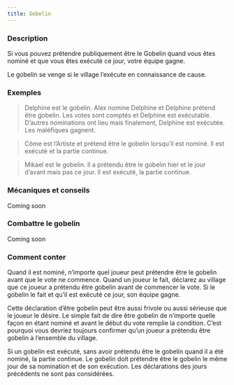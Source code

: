 ```yaml
---
title: Gobelin
---
```



<Role GOBELIN header />

### Description

Si vous pouvez prétendre publiquement être le Gobelin quand vous êtes nominé et que vous êtes exécuté ce jour, votre équipe gagne.

Le gobelin se venge si le village l’exécute en connaissance de cause.

### Exemples

> Delphine est le gobelin. Alex nomine Delphine et Delphine prétend être gobelin. Les votes sont comptés et Delphine est exécutable. D’autres nominations ont lieu mais finalement, Delphine est exécutée. Les maléfiques gagnent.

> Côme est l’Artiste et prétend être le gobelin lorsqu’il est nominé. Il est exécuté et la partie continue.

> Mikael est le gobelin. Il a prétendu être le gobelin hier et le jour d’avant mais pas ce jour. Il est exécuté, la partie continue.

### Mécaniques et conseils

Coming soon

### Combattre le gobelin

Coming soon

### Comment conter

Quand il est nominé, n’importe quel joueur peut prétendre être le gobelin avant que le vote ne commence. Quand un joueur le fait, déclarez au village que ce joueur a prétendu être gobelin avant de commencer le vote. Si le gobelin le fait et qu’il est exécuté ce jour, son équipe gagne. 

Cette déclaration d’être gobelin peut être aussi frivole ou aussi sérieuse que le joueur le désire. Le simple fait de dire être gobelin de n’importe quelle façon en étant nominé et avant le début du vote remplie la condition. C’est pourquoi vous devriez toujours confirmer qu’un joueur a prétendu être gobelin à l’ensemble du village.

Si un gobelin est exécuté, sans avoir prétendu être le gobelin quand il a été nominé, la partie continue. Le gobelin doit prétendre être le gobelin le même jour de sa nomination et de son exécution. Les déclarations des jours précédents ne sont pas considérées.
